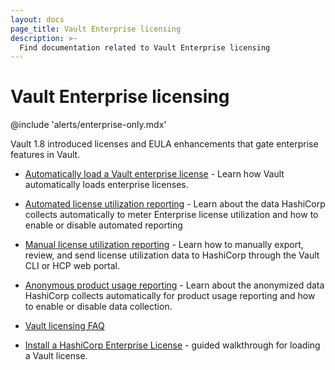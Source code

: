 ```yaml
---
layout: docs
page_title: Vault Enterprise licensing
description: >-
  Find documentation related to Vault Enterprise licensing
---
```


# Vault Enterprise licensing

@include 'alerts/enterprise-only.mdx'

Vault 1.8 introduced licenses and EULA enhancements that gate enterprise
features in Vault.

<Tabs>

<Tab heading="Guides">

- [Automatically load a Vault enterprise license](/vault/docs/enterprise/license/autoloading) -
  Learn how Vault automatically loads enterprise licenses.

- [Automated license utilization reporting](/vault/docs/enterprise/license/autoloading) -
  Learn about the data HashiCorp collects automatically to meter Enterprise
  license utilization and how to enable or disable automated reporting

- [Manual license utilization reporting](/vault/docs/enterprise/license/manual-reporting) -
  Learn how to manually export, review, and send license utilization data to
  HashiCorp through the Vault CLI or HCP web portal.

- [Anonymous product usage reporting](/vault/docs/enterprise/license/product-usage-reporting) -
  Learn about the anonymized data HashiCorp collects automatically for product
  usage reporting and how to enable or disable data collection.

- [Vault licensing FAQ](/vault/docs/enterprise/license/faq)

</Tab>

<Tab heading="Tutorials">

- [Install a HashiCorp Enterprise License](/vault/tutorials/enterprise/hashicorp-enterprise-license) -
  guided walkthrough for loading a Vault license.

</Tab>

</Tabs>
